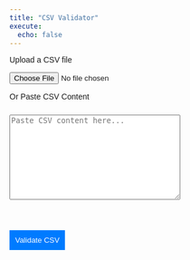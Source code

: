 ```yaml
---
title: "CSV Validator"
execute:
  echo: false
---
```



<style>
  body {
    font-family: Arial, sans-serif;
    /* margin: 20px; */
  }

  textarea {
    width: 60%;
    height: 150px;
    margin-top: 10px;
  }

  button {
    margin-top: 10px;
    padding: 10px;
    background-color: #007bff;
    color: white;
    border: none;
    cursor: pointer;
  }

  button:hover {
    background-color: #0056b3;
  }
</style>
<div class="container">

  <p>Upload a CSV file</p>
  <input type="file" id="csvFileInput" accept=".csv">

  <p>Or Paste CSV Content</p>
  <textarea id="csvTextarea" placeholder="Paste CSV content here..."></textarea>
  <br>

  <button id="validateButton">Validate CSV</button>

  <div class="output" id="output"></div>
</div>


<!-- PapaParse Library for CSV Validation -->
<script src="https://cdnjs.cloudflare.com/ajax/libs/PapaParse/5.3.2/papaparse.min.js"></script>

<script>

  const FIELDS = {
    BROKER_FIRST_NAME: 'broker.first_name',
    BROKER_MIDDLE_NAME: 'broker.middle_name',
    BROKER_LAST_NAME: 'broker.last_name',
    BROKER_PREFIX: 'broker.prefix',
    BROKER_SUFFIX: 'broker.suffix',
    BROKER_PHONE_NUMBER: 'broker.phone_number',
    BROKER_EMAIL: 'broker.email',
    BROKER_NPN: 'broker.npn',
    SERVICING_AGENT_FIRST_NAME: 'servicing_agent.first_name',
    SERVICING_AGENT_MIDDLE_NAME: 'servicing_agent.middle_name',
    SERVICING_AGENT_LAST_NAME: 'servicing_agent.last_name',
    SERVICING_AGENT_PREFIX: 'servicing_agent.prefix',
    SERVICING_AGENT_SUFFIX: 'servicing_agent.suffix',
    SERVICING_AGENT_PHONE_NUMBER: 'servicing_agent.phone_number',
    SERVICING_AGENT_EMAIL: 'servicing_agent.email',
    SERVICING_AGENT_NPN: 'servicing_agent.npn',
    PLAN_YEAR: 'plan.year',
    PLAN_HIOS_ID: 'plan.hios_id',
    PLAN_MONTHLY_PREMIUM: 'plan.monthly_premium',
    PAYMENT_ROUTING_NUMBER: 'payment.routing_number',
    PAYMENT_ACCOUNT_NUMBER: 'payment.account_number',
    PAYMENT_PAYER_NAME: 'payment.payer_name',
    PAYMENT_ACCOUNT_TYPE: 'payment.account_type',
    PAYMENT_IS_NEW_PAYMENT_INSTRUMENT: 'payment.is_new_payment_instrument',
    ENROLLMENT_RENEWAL_TYPE: 'enrollment.renewal_type',
    ENROLLMENT_EXTERNAL_POLICY_ID: 'enrollment.external_policy_id',
    ENROLLMENT_EXTERNAL_SUBSCRIBER_ID: 'enrollment.external_subscriber_id',
    ENROLLMENT_CANCEL_OVERLAPPING_ELIGIBILITY: 'enrollment.cancel_overlapping_eligibility',
    ENROLLMENT_DATE_SIGNED: 'enrollment.date_signed',
    ENROLLMENT_QUALIFYING_EVENT: 'enrollment.qualifying_event',
    ENROLLMENT_QUALIFYING_EVENT_DATE: 'enrollment.qualifying_event_date',
    ENROLLMENT_APPLICATION_ID: 'enrollment.application_id',
    EMPLOYER_EMPLOYER_NAME: 'employer.employer_name',
    EMPLOYER_EMPLOYER_TIN: 'employer.employer_tin',
    ENROLLEE_EXTERNAL_MEMBER_ID: 'enrollee.external_member_id',
    ENROLLEE_ISSUER_MEMBER_ID: 'enrollee.issuer_member_id',
    ENROLLEE_FIRST_NAME: 'enrollee.first_name',
    ENROLLEE_MIDDLE_NAME: 'enrollee.middle_name',
    ENROLLEE_LAST_NAME: 'enrollee.last_name',
    ENROLLEE_PREFIX: 'enrollee.prefix',
    ENROLLEE_SUFFIX: 'enrollee.suffix',
    ENROLLEE_PHONE: 'enrollee.phone',
    ENROLLEE_EMAIL: 'enrollee.email',
    ENROLLEE_SSN: 'enrollee.ssn',
    ENROLLEE_MARITAL_STATUS: 'enrollee.marital_status',
    ENROLLEE_SEX: 'enrollee.sex',
    ENROLLEE_DATE_OF_BIRTH: 'enrollee.date_of_birth',
    ENROLLEE_ETHNICITY: 'enrollee.ethnicity',
    ENROLLEE_IS_TOBACCO_USER: 'enrollee.is_tobacco_user',
    ENROLLEE_RELATIONSHIP_TO_POLICY_HOLDER: 'enrollee.relationship_to_policy_holder',
    ENROLLEE_IS_REQUESTING_COVERAGE: 'enrollee.is_requesting_coverage',
    ENROLLEE_COVERAGE_START_DATE: 'enrollee.coverage_start_date',
    ENROLLEE_COVERAGE_END_DATE: 'enrollee.coverage_end_date',
    ENROLLEE_LANGUAGE_PREFERENCE: 'enrollee.language_preference',
    ENROLLEE_MAILING_ADDRESS_ADDRESS_LINE_1: 'enrollee.mailing_address.address_line_1',
    ENROLLEE_MAILING_ADDRESS_ADDRESS_LINE_2: 'enrollee.mailing_address.address_line_2',
    ENROLLEE_MAILING_ADDRESS_CITY: 'enrollee.mailing_address.city',
    ENROLLEE_MAILING_ADDRESS_STATE: 'enrollee.mailing_address.state',
    ENROLLEE_MAILING_ADDRESS_ZIPCODE: 'enrollee.mailing_address.zipcode',
    ENROLLEE_RESIDENTIAL_ADDRESS_ADDRESS_LINE_1: 'enrollee.residential_address.address_line_1',
    ENROLLEE_RESIDENTIAL_ADDRESS_ADDRESS_LINE_2: 'enrollee.residential_address.address_line_2',
    ENROLLEE_RESIDENTIAL_ADDRESS_CITY: 'enrollee.residential_address.city',
    ENROLLEE_RESIDENTIAL_ADDRESS_STATE: 'enrollee.residential_address.state',
    ENROLLEE_RESIDENTIAL_ADDRESS_ZIPCODE: 'enrollee.residential_address.zipcode',
    ENROLLEE_CHANGE_TYPE: 'enrollee.change_type',
    ENROLLEE_CHANGE_EFFECTIVE_DATE: 'enrollee.change_effective_date',
    ENROLLEE_ADDITIONAL_MAINTENANCE_REASON: 'enrollee.additional_maintenance_reason',
  };

  const VALIDATION_RULES = {
    [FIELDS.BROKER_FIRST_NAME]: { maxLength: 50 },
    [FIELDS.BROKER_MIDDLE_NAME]: { maxLength: 50 },
    [FIELDS.BROKER_LAST_NAME]: { maxLength: 50 },
    [FIELDS.BROKER_PREFIX]: { maxLength: 4 },
    [FIELDS.BROKER_SUFFIX]: { maxLength: 4 },
    [FIELDS.BROKER_PHONE_NUMBER]: { maxLength: 10 },
    [FIELDS.BROKER_EMAIL]: { maxLength: 50 },
    [FIELDS.BROKER_NPN]: { maxLength: 10 },
    [FIELDS.SERVICING_AGENT_FIRST_NAME]: { maxLength: 50 },
    [FIELDS.SERVICING_AGENT_MIDDLE_NAME]: { maxLength: 50 },
    [FIELDS.SERVICING_AGENT_LAST_NAME]: { maxLength: 50 },
    [FIELDS.SERVICING_AGENT_PREFIX]: { maxLength: 4 },
    [FIELDS.SERVICING_AGENT_SUFFIX]: { maxLength: 4 },
    [FIELDS.SERVICING_AGENT_PHONE_NUMBER]: { maxLength: 10 },
    [FIELDS.SERVICING_AGENT_EMAIL]: { maxLength: 50 },
    [FIELDS.SERVICING_AGENT_NPN]: { maxLength: 10 },
    [FIELDS.PLAN_YEAR]: { required: true, maxLength: 4 },
    [FIELDS.PLAN_HIOS_ID]: {
      required: true,
      regex: /^\d{5}[A-Za-z]{2}\d{7}-\d{2}$/
    },
    [FIELDS.PLAN_MONTHLY_PREMIUM]: {
      required: true,
      isNumberOrFloat: true,
    },
    [FIELDS.PAYMENT_ROUTING_NUMBER]: {
      allNoneOrAllNotNone: [
        FIELDS.PAYMENT_ROUTING_NUMBER,
        FIELDS.PAYMENT_ACCOUNT_NUMBER,
        FIELDS.PAYMENT_PAYER_NAME,
        FIELDS.PAYMENT_ACCOUNT_TYPE,
        FIELDS.PAYMENT_IS_NEW_PAYMENT_INSTRUMENT,
      ],
    },
    [FIELDS.ENROLLMENT_RENEWAL_TYPE]: { enum: ['PASSIVE', 'ACTIVE'] },
    [FIELDS.ENROLLMENT_EXTERNAL_POLICY_ID]: { required: true },
    [FIELDS.ENROLLMENT_DATE_SIGNED]: { required: true },
    [FIELDS.ENROLLMENT_QUALIFYING_EVENT]: {
      required: (row) => !['CANCELLATION', 'TERMINATION'].includes(row[FIELDS.ENROLLEE_CHANGE_TYPE]),
      enum: [
        'ACTIVE_MILITARY_DUTY', 'ADOPTION', 'BECOMING_LAWFULLY_PRESENT', 'BIRTH', 'C1', 'COFR',
        'COURT_ORDERED_CHILD_COVERAGE', 'COVID_19', 'DEATH_OF_CHILD', 'DOMESTIC_VIOLENCE', 'E1',
        'EMPLOYER_INSURANCE_NO_LONGER_AFFORDABLE', 'EMPLOYER_INSURANCE_NO_LONGER_MEC',
        'EMPLOYER_OPEN_ENROLLMENT', 'EX', 'FOSTER_CHILD', 'GAIN_A_DEPENDENT_THROUGH_COURT_ORDER',
        'GAIN_A_DEPENDENT_THROUGH_MARRIAGE', 'GAIN_STATUS_AS_INDIAN', 'HRAS', 'L1', 'L2', 'L3',
        'L5', 'L6', 'L7', 'M1', 'M2', 'NATURAL_DISASTER', 'NO_LONGER_ELIGIBLE_FOR_MEDICAID',
        'NO_LONGER_ELIGIBLE_FOR_MEDI_CAL', 'PARTNER_CHANGES_EMPLOYMENT', 'PARTNER_DROPS_COVERAGE',
        'PREGNANCY', 'PROV_NO_LONGER_COVERED', 'RELEASE_FROM_INCARCERATION', 'S1', 'SEPARATION',
        'SPOUSE_DEATH', 'STUDENT_HEALTH_COVERAGE', 'PERM_MOVE', 'PREGNANCY_COVERAGE',
        'MEDICARE_ENTITLEMENT', 'LOSS_OF_COVERAGE', 'GAIN_DEPENDENT', 'DEATH'
      ],
    },
    [FIELDS.ENROLLMENT_QUALIFYING_EVENT_DATE]: {
      required: (row) => row[FIELDS.ENROLLMENT_QUALIFYING_EVENT] !== undefined && row[FIELDS.ENROLLMENT_QUALIFYING_EVENT].trim() !== '',
    },
    [FIELDS.ENROLLEE_EXTERNAL_MEMBER_ID]: { required: true },
    [FIELDS.ENROLLEE_FIRST_NAME]: { required: true },
    [FIELDS.ENROLLEE_LAST_NAME]: { required: true },
    [FIELDS.ENROLLEE_MARITAL_STATUS]: { enum: ['B', 'D', 'I', 'M', 'R', 'S', 'U', 'W', 'X'] },
    [FIELDS.ENROLLEE_SEX]: { required: true, enum: ['MALE', 'FEMALE'] },
    [FIELDS.ENROLLEE_DATE_OF_BIRTH]: { required: true },
    [FIELDS.ENROLLEE_IS_TOBACCO_USER]: { required: true },
    [FIELDS.ENROLLEE_RELATIONSHIP_TO_POLICY_HOLDER]: { required: true },
    [FIELDS.ENROLLEE_IS_REQUESTING_COVERAGE]: { required: true },
    [FIELDS.ENROLLEE_COVERAGE_START_DATE]: { required: true },
    [FIELDS.ENROLLEE_COVERAGE_END_DATE]: {
      required: (row) => ['CANCELLATION', 'TERMINATION'].includes(row[FIELDS.ENROLLEE_CHANGE_TYPE]),
      mustBeNullIf: (row) => !['CANCELLATION', 'TERMINATION'].includes(row[FIELDS.ENROLLEE_CHANGE_TYPE]),
    },
    [FIELDS.ENROLLEE_LANGUAGE_PREFERENCE]: { enum: ['eng', 'spa', 'ara', 'chi', 'fre', 'cpf', 'deu', 'guj', 'hin', 'kor', 'pol', 'por', 'rus', 'tgl', 'urd', 'vie'] },
    [FIELDS.ENROLLEE_RESIDENTIAL_ADDRESS_ADDRESS_LINE_1]: { required: true },
    [FIELDS.ENROLLEE_RESIDENTIAL_ADDRESS_CITY]: { required: true },
    [FIELDS.ENROLLEE_RESIDENTIAL_ADDRESS_STATE]: { required: true },
    [FIELDS.ENROLLEE_RESIDENTIAL_ADDRESS_ZIPCODE]: { required: true },
    [FIELDS.ENROLLEE_ETHNICITY]: { enum: ['2135-2', '1002-5', '2029-7', '2056-0', '2034-7', '2036-2', '2086-7', '2039-6', '2040-4', '2079-2', '2080-0', '2047-9', '2106-3', '2028-9', '2500-7', '2131-1', ''] },
    [FIELDS.ENROLLEE_CHANGE_TYPE]: { required: true, enum: ['CHANGE', 'ADDITION', 'CANCELLATION', 'TERMINATION', 'REINSTATEMENT'] },
    [FIELDS.ENROLLEE_CHANGE_EFFECTIVE_DATE]: {
      required: (row) => row[FIELDS.ENROLLEE_CHANGE_TYPE] === 'CHANGE',
    },
    };

    function validateField(fieldName, value, row) {
      const rules = VALIDATION_RULES[fieldName];
      const errors = [];

      if (rules?.required) {
        const isRequired = typeof rules.required === 'function' ? rules.required(row) : rules.required;
        if (isRequired && (!value || value.trim() === '')) {
          errors.push(`Missing or empty required field "${fieldName}"`);
        }
      }

      if (rules?.mustBeNullIf) {
        const mustBeNullCondition = typeof rules.mustBeNullIf === 'function' ? rules.mustBeNullIf(row) : rules.mustBeNullIf;
        if (mustBeNullCondition && value !== null && value !== undefined && value.trim() !== '') {
          errors.push(`Field "${fieldName}" must be null or empty due to condition.`);
        }
      }

      if (rules?.maxLength && value?.length > rules.maxLength) {
        errors.push(`Field "${fieldName}" exceeds character limit of ${rules.maxLength}. Value: "${value}"`);
      }

      if (rules?.enum && value !== "" && !rules.enum.includes(value)) {
        errors.push(`Field "${fieldName}" has an invalid value "${value}". Allowed values are: ${rules.enum.join(", ")}`);
      }

      if (rules?.isNumberOrFloat) {
        if (isNaN(parseFloat(value)) || !isFinite(parseFloat(value))) {
          errors.push(`Field "${fieldName}" has an invalid value "${value}". Expected a valid number or float.`);
        }
      }

      if (rules?.regex && !rules.regex.test(value)) {
        errors.push(`Field "${fieldName}" has an invalid format "${value}". Expected format: ${rules.regex}`);
      }

      if (rules?.allNoneOrAllNotNone) {
        const relatedFields = rules.allNoneOrAllNotNone;
        const allValues = relatedFields.map(field => row[field]);
        const allNone = allValues.every(val => val === null || val === undefined || val.trim() === '');
        const allNotNone = allValues.every(val => val !== null && val !== undefined && val.trim() !== '');
        if (!allNone && !allNotNone) {
        errors.push(`Fields ${relatedFields.join(", ")} must be either all None or all not None.`);
        }
      }

      if (rules?.eitherOrRequired) {
        const relatedFields = rules.eitherOrRequired;
        const hasAtLeastOneValue = relatedFields.some(field => row[field] !== null && row[field] !== undefined && row[field].trim() !== '');
        if (!hasAtLeastOneValue) {
          errors.push(`At least one of the fields ${relatedFields.join(", ")} is required.`);
        }
      }
      return errors;
    }

  function validateRow(row) {
    return Object.keys(row).flatMap(fieldName => validateField(fieldName, row[fieldName], row));
  }

  function validateCSV(content) {
    const errors = [];
    const parsed = Papa.parse(content, { header: true, skipEmptyLines: true });

    if (parsed.errors.length > 0) {
      errors.push(...parsed.errors.map(error => `Parsing error: ${error.message}`));
      return errors;
    }

    const rows = parsed.data;
    const headers = parsed.meta.fields;
    const missingHeaders = Object.values(FIELDS).filter(field => !headers.includes(field));

    if (missingHeaders.length > 0) {
      errors.push(`Missing headers: ${missingHeaders.join(", ")}`);
    }

    rows.forEach((row, index) => {
      const rowErrors = validateRow(row);
      if (rowErrors.length > 0) {
        errors.push(`Row ${index + 1}:<ul>${rowErrors.map(err => `<li>${err}</li>`).join("")}</ul>`);
      }
    });

    return errors;
  }

  document.getElementById("csvFileInput").addEventListener("change", function (event) {
    const file = event.target.files[0];
    if (file) {
      const reader = new FileReader();
      reader.onload = function (e) {
        const errors = validateCSV(e.target.result);
        displayResults(errors);
      };
      reader.readAsText(file);
    }
  });

  document.getElementById("validateButton").addEventListener("click", function () {
    const content = document.getElementById("csvTextarea").value;
    const errors = validateCSV(content);
    displayResults(errors);
  });

  function displayResults(errors) {
    const outputDiv = document.getElementById("output");
    outputDiv.innerHTML = errors.length > 0
      ? `<strong>Validation Errors:</strong><ul>${errors.map(err => `<li>${err}</li>`).join("")}</ul>`
      : "<strong>CSV is valid!</strong>";
    outputDiv.style.borderColor = errors.length > 0 ? "red" : "green";
  }
</script>